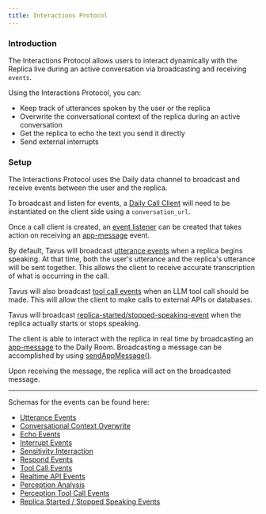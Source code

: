 ```yaml
---
title: Interactions Protocol
---
```



### Introduction
The Interactions Protocol allows users to interact dynamically with the Replica live during an active conversation via broadcasting and receiving `events`.

Using the Interactions Protocol, you can:
- Keep track of utterances spoken by the user or the replica
- Overwrite the conversational context of the replica during an active conversation
- Get the replica to echo the text you send it directly
- Send external interrupts

### Setup
The Interactions Protocol uses the Daily data channel to broadcast and receive events between the user and the replica.

To broadcast and listen for events, a <a href="https://docs.daily.co/reference/daily-js/daily-call-client" target="_blank">Daily Call Client</a> will need to be instantiated on the client side using a `conversation_url`.

Once a call client is created, an <a href="https://docs.daily.co/reference/daily-js/events" target="_blank">event listener</a> can be created that takes action on receiving an <a href="https://docs.daily.co/reference/daily-js/events/participant-events#app-message" target="_blank">app-message</a> event.

By default, Tavus will broadcast <a href="/api-reference/event-schemas/conversation-utterance" target="_blank" rel="noopener noreferrer">utterance events</a> when a replica begins speaking. At that time, both the user's utterance and the replica's utterance will be sent together. This allows the client to receive accurate transcription of what is occurring in the call.

Tavus will also broadcast <a href="/api-reference/event-schemas/conversation-toolcall" target="_blank" rel="noopener noreferrer">tool call events</a> when an LLM tool call should be made. This will allow the client to make calls to external APIs or databases.

Tavus will broadcast
<a href="/api-reference/event-schemas/conversation-replica-start-stop-speaking-event" target="_blank" rel="noopener noreferrer">replica-started/stopped-speaking-event</a> when the replica actually starts or stops speaking. 

The client is able to interact with the replica in real time by broadcasting an <a href="https://docs.daily.co/reference/daily-js/events/participant-events#app-message" target="_blank">app-message</a> to the Daily Room. Broadcasting a message can be accomplished by using <a href="https://docs.daily.co/reference/daily-js/instance-methods/send-app-message" target="_blank">sendAppMessage()</a>. 

Upon receiving the message, the replica will act on the broadcasted message.

----
Schemas for the events can be found here:

- <a href="/api-reference/event-schemas/conversation-utterance" target="_blank" rel="noopener noreferrer">Utterance Events</a>
- <a href="/api-reference/event-schemas/conversation-overwrite-context" target="_blank" rel="noopener noreferrer">Conversational Context Overwrite</a>
- <a href="/api-reference/event-schemas/conversation-echo" target="_blank" rel="noopener noreferrer">Echo Events</a>
- <a href="/api-reference/event-schemas/conversation-interrupt" target="_blank" rel="noopener noreferrer">Interrupt Events</a>
- <a href="/api-reference/event-schemas/conversation-sensitivity" target="_blank" rel="noopener noreferrer">Sensitivity Interraction</a>
- <a href="/api-reference/event-schemas/conversation-respond" target="_blank" rel="noopener noreferrer">Respond Events</a>
- <a href="/api-reference/event-schemas/conversation-toolcall" target="_blank" rel="noopener noreferrer">Tool Call Events</a>
- <a href="/api-reference/event-schemas/conversation-realtime-api" target="_blank" rel="noopener noreferrer">Realtime API Events</a>
- <a href="/api-reference/event-schemas/conversation-perception-analysis" target="_blank" rel="noopener noreferrer">Perception Analysis</a>
- <a href="/api-reference/event-schemas/conversation-perception-tool-call" target="_blank" rel="noopener noreferrer">Perception Tool Call Events</a>
- <a href="/api-reference/event-schemas/conversation-replica-start-stop-speaking-event" target="_blank" rel="noopener noreferrer">Replica Started / Stopped Speaking Events</a>